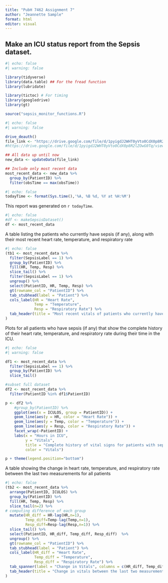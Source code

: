 ---
title: "PubH 7462 Assignment 7"
author: "Jeannette Sample"
format: html
editor: visual
---

## Make an ICU status report from the Sepsis dataset.

```{r}
#| echo: false
#| warning: false

library(tidyverse)
library(data.table) ## For the fread function
library(lubridate)

library(tictoc) # For timing
library(googledrive)
library(gt)

source("sepsis_monitor_functions.R")
```

```{r}
#| echo: false
#| warning: false

drive_deauth()
file_link <- "https://drive.google.com/file/d/1pyigdJ2WHT0yVto0CdX0p8R2lZOwG0Tq"
#https://drive.google.com/file/d/1pyigdJ2WHT0yVto0CdX0p8R2lZOwG0Tq/view?usp=share_link

## All data up until now
new_data <- updateData(file_link)

## Include only most recent data
most_recent_data <- new_data %>%
  group_by(PatientID) %>%
  filter(obsTime == max(obsTime))
```

```{r}
#| echo: false
todayTime <- format(Sys.time(),'%A, %B %d, %Y at %H:%M')
```

This report was generated on `r todayTime`.

```{r}
#| echo: false
#df <- makeSepsisDataset()
df <- most_recent_data
```

A table listing the patients who currently have sepsis (if any), along with their most recent heart rate, temperature, and respiratory rate

```{r}
#| echo: false
(tb1 <- most_recent_data %>%
  filter(SepsisLabel == 1) %>%
  group_by(PatientID) %>%
  fill(HR, Temp, Resp) %>%
  slice_tail() %>%
  filter(SepsisLabel == 1) %>%
  ungroup() %>%
  select(PatientID, HR, Temp, Resp) %>%
  gt(rowname_col = "PatientID") %>%
  tab_stubhead(label = "Patient") %>%
  cols_label(HR = "Heart Rate",
             Temp = "Temperature",
             Resp = "Respiratory Rate") %>%
  tab_header(title = "Most recent vitals of patients who currently have sepsis")
)
```

Plots for all patients who have sepsis (if any) that show the complete history of their heart rate, temperature, and respiratory rate during their time in the ICU.

```{r}
#| echo: false
#| warning: false

df1 <- most_recent_data %>%
  filter(SepsisLabel == 1) %>%
  group_by(PatientID) %>%
  slice_tail()

#subset full dataset
df2 <- most_recent_data %>%
  filter(PatientID %in% df1$PatientID)

p <- df2 %>%
    #group_by(PatientID) %>%
    ggplot(aes(x = ICULOS, group = PatientID)) +
    geom_line(aes(y = HR, color = "Heart Rate")) +
    geom_line(aes(y = Temp, color = "Temperature")) + 
    geom_line(aes(y = Resp, color = "Respiratory Rate")) +
    facet_wrap(~PatientID) +
    labs(x = "Hours in ICU",
         y = "Vitals",
         title = "Complete history of vital signs for patients with sepsis",
         color = "Vitals") 

p + theme(legend.position="bottom")
```

A table showing the change in heart rate, temperature, and respiratory rate between the last two measurements for all patients

```{r}
#| echo: false
(tb2 <- most_recent_data %>%
  arrange(PatientID, ICULOS) %>%
  group_by(PatientID) %>%
  fill(HR, Temp, Resp) %>%
  slice_tail(n=2) %>%
# computing difference of each group
  mutate(HR_diff = HR-lag(HR,n=1),
         Temp_diff=Temp-lag(Temp,n=1),
         Resp_diff=Resp-lag(Resp,n=1)) %>%
  slice_tail() %>% 
  select(PatientID, HR_diff, Temp_diff, Resp_diff)  %>%
  ungroup() %>%
  gt(rowname_col = "PatientID") %>%
  tab_stubhead(label = "Patient") %>%
  cols_label(HR_diff = "Heart Rate",
             Temp_diff = "Temperature",
             Resp_diff = "Respiratory Rate") %>%
  tab_spanner(label = "Change in Vitals", columns = c(HR_diff, Temp_diff, Resp_diff)) %>%
  tab_header(title = "Change in vitals between the last two measurements for all patients")
)
```